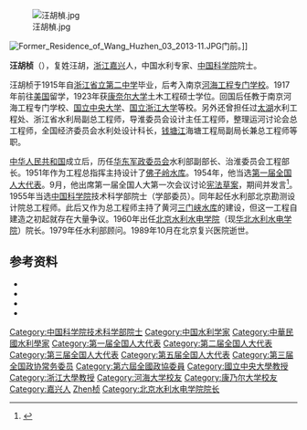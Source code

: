 [[File:汪胡楨.jpg|thumb]]

[[File:Former_Residence_of_Wang_Huzhen_03_2013-11.JPG|thumb]]门前。]]

'''汪胡桢'''（{{bd|1897年|7月12日|1989年|10月13日|catIdx=Wang汪}}），复姓汪胡，[[浙江|浙江]][[嘉兴|嘉兴]]人，中国水利专家、[[中国科学院|中国科学院]]院士。

汪胡桢于1915年自[[浙江省立第二中学|浙江省立第二中学]]毕业，后考入南京[[河海工程专门学校|河海工程专门学校]]。1917年前往[[美国|美国]]留学，1923年获[[康奈尔大学|康奈尔大学]]土木工程硕士学位。回国后任教于南京河海工程专门学校、[[国立中央大学_(南京)|国立中央大学]]、[[国立浙江大学|国立浙江大学]]等校。另外还曾担任过[[太湖|太湖]]水利工程处、浙江省水利局副总工程师，导淮委员会设计主任工程师，整理运河讨论会总工程师，全国经济委员会水利处设计科长，[[钱塘江|钱塘江]]海塘工程局副局长兼总工程师等职。

[[中华人民共和国|中华人民共和国]]成立后，历任[[华东军政委员会|华东军政委员会]]水利部副部长、治淮委员会工程部长。1951年作为工程总指挥主持设计了[[佛子岭水库|佛子岭水库]]。1954年，他当选[[第一届全国人大代表|第一届全国人大代表]]。9月，他出席第一届全国人大第一次会议讨论[[中华人民共和国宪法_(1954年)|宪法草案]]，期间并发言<ref>{{Cite book|title=人民代表大会制度创建史|last=[[张希坡|张希坡]]著|publisher=北京：[[中共党史出版社|中共党史出版社]]|year=2009.08|isbn=978-7-5098-0341-7|pages=657}}</ref>。1955年当选[[中国科学院|中国科学院]]技术科学部院士（学部委员）。同年起任水利部北京勘测设计院总工程师。此后又作为总工程师主持了黄河[[三门峡水库|三门峡水库]]的建设，但这一工程自建造之初起就存在大量争议。1960年出任[[北京水利水电学院|北京水利水电学院]]（现[[华北水利水电学院|华北水利水电学院]]）院长。1979年任水利部顾问。1989年10月在北京复兴医院逝世。

== 参考资料 ==
{{ReflistH}}
* {{cite web|url=http://alumni.hhu.edu.cn/s/2/t/1/a/84/info.jspy|title=汪胡桢 -- 能教兴世看河清|publisher=河海大学校友会|access-date=2011-09-30|archive-url=https://web.archive.org/web/20150510110609/http://alumni.hhu.edu.cn/s/2/t/1/a/84/info.jspy|archive-date=2015-05-10|dead-url=yes}}
* {{cite web|url=http://www.waterpub.com.cn/sljy/DetailSlzmrs.asp?id=1|title=汪胡桢|publisher=水电知识网|access-date=2011-09-30|archive-date=2019-05-20|archive-url=https://web.archive.org/web/20190520004409/http://www.waterpub.com.cn/sljy/DetailSlzmrs.asp?id=1|dead-url=no}}
* {{cite web|url=http://www.yellowriver.gov.cn/hhwh/lszl/rw/jxdzhrw/201108/t20110811_84724.html|title=汪胡桢|date=2011-08-11|publisher=黄河网|access-date=2011-09-30|archive-url=https://web.archive.org/web/20160304071327/http://www.yellowriver.gov.cn/hhwh/lszl/rw/jxdzhrw/201108/t20110811_84724.html|archive-date=2016-03-04|dead-url=yes}}
* {{cite web|url=http://seuaa.seu.edu.cn/s/14/t/1002/08/6f/info2159.htm|title=汪胡桢(1897-1989)|publisher=东南大学校友总会}}
{{ReflistF}}

{{中国科学院技术科学部院士}}

{{DEFAULTSORT:Wang汪}}
[[Category:中国科学院技术科学部院士|Category:中国科学院技术科学部院士]]
[[Category:中国水利学家|Category:中国水利学家]]
[[Category:中華民國水利學家|Category:中華民國水利學家]]
[[Category:第一届全国人大代表|Category:第一届全国人大代表]]
[[Category:第二届全国人大代表|Category:第二届全国人大代表]]
[[Category:第三届全国人大代表|Category:第三届全国人大代表]]
[[Category:第五届全国人大代表|Category:第五届全国人大代表]]
[[Category:第三届全国政协常务委员|Category:第三届全国政协常务委员]]
[[Category:第六屆全國政協委員|Category:第六屆全國政協委員]]
[[Category:國立中央大學教授|Category:國立中央大學教授]]
[[Category:浙江大學教授|Category:浙江大學教授]]
[[Category:河海大学校友|Category:河海大学校友]]
[[Category:康乃尔大学校友|Category:康乃尔大学校友]]
[[Category:嘉兴人|Category:嘉兴人]]
[[Category:汪胡姓|Zhen桢]]
[[Category:北京水利水电学院院长|Category:北京水利水电学院院长]]